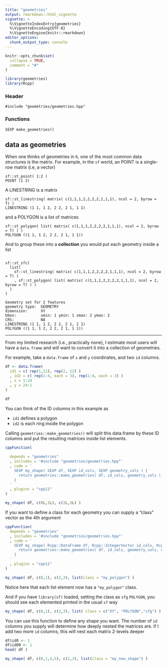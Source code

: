 ```yaml
---
title: "geometries"
output: rmarkdown::html_vignette
vignette: >
  %\VignetteIndexEntry{geometries}
  %\VignetteEncoding{UTF-8}
  %\VignetteEngine{knitr::rmarkdown}
editor_options: 
  chunk_output_type: console
---
```


```r
knitr::opts_chunk$set(
  collapse = TRUE,
  comment = "#"
)
```

```r
library(geometries)
library(Rcpp)
```


### Header

```
#include "geometries/geometries.hpp"
```

### Functions

```
SEXP make_geometries()
```

## data as geometries

When one thinks of geometries in `R`, one of the most common data structures is the matrix. For example, in the `sf` world, an POINT is a single-row matrix (i.e, a vector)


```
sf::st_point( 1:2 )
POINT (1 2)
```

A LINESTRING is a matrix

```
sf::st_linestring( matrix( c(1,1,1,2,2,2,2,1,1,1), ncol = 2, byrow = T) )
LINESTRING (1 1, 1 2, 2 2, 2 1, 1 1)
```

and a POLYGON is a list of matrices


```
sf::st_polygon( list( matrix( c(1,1,1,2,2,2,2,1,1,1), ncol = 2, byrow = T) ) )
POLYGON ((1 1, 1 2, 2 2, 2 1, 1 1))
```

And to group these into a **collection** you would put each geometry inside a list

```

sf::st_sfc(
  list(
    sf::st_linestring( matrix( c(1,1,1,2,2,2,2,1,1,1), ncol = 2, byrow = T) )
    , sf::st_polygon( list( matrix( c(1,1,1,2,2,2,2,1,1,1), ncol = 2, byrow = T) ) )
  )
)

Geometry set for 2 features 
geometry type:  GEOMETRY
dimension:      XY
bbox:           xmin: 1 ymin: 1 xmax: 2 ymax: 2
CRS:            NA
LINESTRING (1 1, 1 2, 2 2, 2 1, 1 1)
POLYGON ((1 1, 1 2, 2 2, 2 1, 1 1))
```


---


From my limited research (i.e., practically none), I estimate most users will have a `data.frame` and will want to convert it into a collection of geometries. 

For example, take a `data.frame` of `x` and `y` coordinates, and two `id` columns. 


```r

df <- data.frame(
  id1 = c( rep(1,12), rep(2, 12) )
  , id2 = c( rep(1:4, each = 3), rep(1:4, each = 3) )
  , x = 1:24
  , y = 24:1
)

df

```

You can think of the ID columns in this example as

- `id1` defines a polygon
- `id2` is each ring inside the polygon

Calling `geometries::make_geometries()` will split this data.frame by these ID columns and put the resulting matrices inside list elements.

```r
cppFunction(
  
  depends = "geometries"
  , includes = '#include "geometries/geometries.hpp"'
  , code = '
    SEXP my_shape( SEXP df, SEXP id_cols, SEXP geometry_cols ) {
      return geometries::make_geometries( df, id_cols, geometry_cols );
    }
  '
  , plugins = "cpp11"
)

my_shape( df, c(0L,1L), c(2L,3L) )
```


If you want to define a class for each geometry you can supply a "class" vector as the 4th argument

```r

cppFunction(
  depends = "geometries"
  , includes = '#include "geometries/geometries.hpp"'
  , code = '
    SEXP my_shape( Rcpp::DataFrame df, Rcpp::IntegerVector id_cols, Rcpp::IntegerVector geometry_cols, Rcpp::List class_attributes ) {
      return geometries::make_geometries( df, id_cols, geometry_cols, class_attributes );
    }
  '
  , plugins = "cpp11"
)

my_shape( df, c(0,1), c(2,3), list(class = "my_polygon") )

```

Notice here that each list element now has a `"my_polygon"` class.

And if you have `library(sf)` loaded, setting the class as `sfg` `POLYGON`, you should see each elemented printed in the usual `sf` way

```r

my_shape( df, c(0,1), c(2,3), list( class = c("XY", "POLYGON","sfg") ) )

```

You can use this function to define any shape you want. The number of `id` columns you supply will determine how deeply nested the matrices are. If I add two more `id` columns, this will nest each matrix 2-levels deeper


```r

df$id0 <- 1
df$id00 <- 1
head( df ) 

my_shape( df, c(0,1,4,5), c(2,3), list(class = "my_new_shape") )

```


